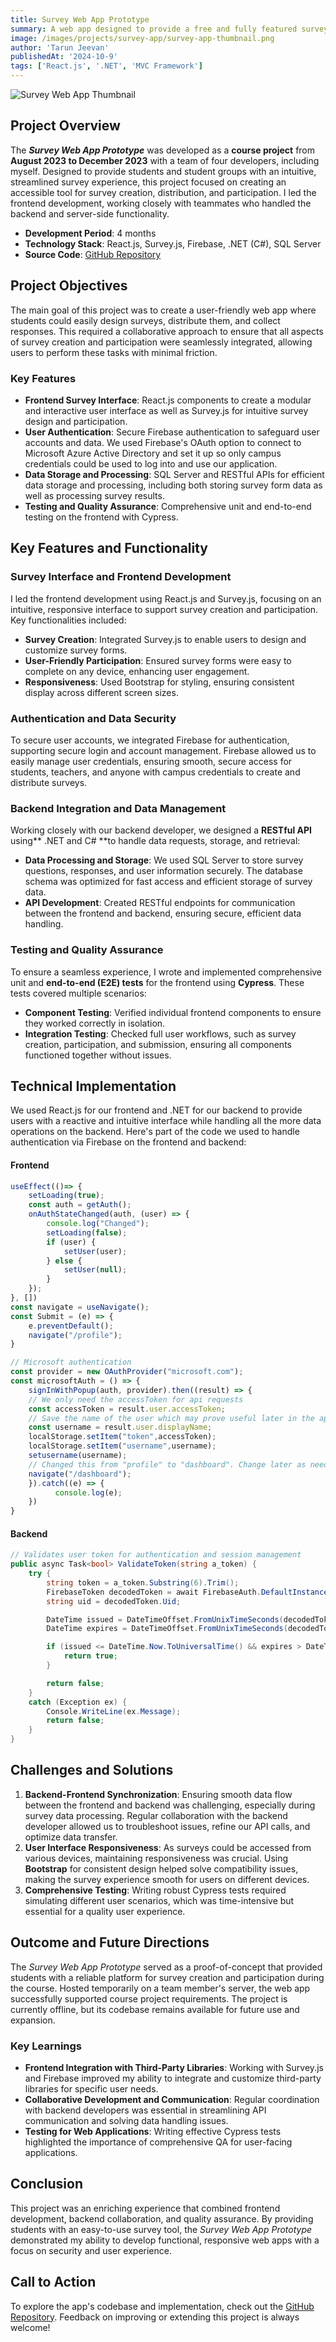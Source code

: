```yaml
---
title: Survey Web App Prototype
summary: A web app designed to provide a free and fully featured survey creation and distribution experience for student groups.
image: /images/projects/survey-app/survey-app-thumbnail.png
author: 'Tarun Jeevan'
publishedAt: '2024-10-9'
tags: ['React.js', '.NET', 'MVC Framework']
---
```


![Survey Web App Thumbnail](/images/projects/survey-app/survey-app-thumbnail.png)

## **Project Overview**
The ***Survey Web App Prototype*** was developed as a **course project** from **August 2023 to December 2023** with a team of four developers, including myself. Designed to provide students and student groups with an intuitive, streamlined survey experience, this project focused on creating an accessible tool for survey creation, distribution, and participation. I led the frontend development, working closely with teammates who handled the backend and server-side functionality.
- **Development Period**: 4 months
- **Technology Stack**: React.js, Survey.js, Firebase, .NET (C#), SQL Server
- **Source Code**: [GitHub Repository](https://github.com/tarunJeevan/web-dev-survey-app)

## **Project Objectives**
The main goal of this project was to create a user-friendly web app where students could easily design surveys, distribute them, and collect responses. This required a collaborative approach to ensure that all aspects of survey creation and participation were seamlessly integrated, allowing users to perform these tasks with minimal friction.

### **Key Features**
- **Frontend Survey Interface**: React.js components to create a modular and interactive user interface as well as Survey.js for intuitive survey design and participation.
- **User Authentication**: Secure Firebase authentication to safeguard user accounts and data. We used Firebase&apos;s OAuth option to connect to Microsoft Azure Active Directory and set it up so only campus credentials could be used to log into and use our application. 
- **Data Storage and Processing**: SQL Server and RESTful APIs for efficient data storage and processing, including both storing survey form data as well as processing survey results.
- **Testing and Quality Assurance**: Comprehensive unit and end-to-end testing on the frontend with Cypress.

## **Key Features and Functionality**
### **Survey Interface and Frontend Development**
I led the frontend development using React.js and Survey.js, focusing on an intuitive, responsive interface to support survey creation and participation. Key functionalities included:
- **Survey Creation**: Integrated Survey.js to enable users to design and customize survey forms.
- **User-Friendly Participation**: Ensured survey forms were easy to complete on any device, enhancing user engagement.
- **Responsiveness**: Used Bootstrap for styling, ensuring consistent display across different screen sizes.

### **Authentication and Data Security**
To secure user accounts, we integrated Firebase for authentication, supporting secure login and account management. Firebase allowed us to easily manage user credentials, ensuring smooth, secure access for students, teachers, and anyone with campus credentials to create and distribute surveys.

### **Backend Integration and Data Management**
Working closely with our backend developer, we designed a **RESTful API** using** .NET and C# **to handle data requests, storage, and retrieval:
- **Data Processing and Storage**: We used SQL Server to store survey questions, responses, and user information securely. The database schema was optimized for fast access and efficient storage of survey data.
- **API Development**: Created RESTful endpoints for communication between the frontend and backend, ensuring secure, efficient data handling.

### **Testing and Quality Assurance**
To ensure a seamless experience, I wrote and implemented comprehensive unit and **end-to-end (E2E) tests** for the frontend using **Cypress**. These tests covered multiple scenarios:
- **Component Testing**: Verified individual frontend components to ensure they worked correctly in isolation.
- **Integration Testing**: Checked full user workflows, such as survey creation, participation, and submission, ensuring all components functioned together without issues.

## **Technical Implementation**
We used React.js for our frontend and .NET for our backend to provide users with a reactive and intuitive interface while handling all the more data operations on the backend. Here's part of the code we used to handle authentication via Firebase on the frontend and backend:
#### Frontend
```js
useEffect(()=> {
    setLoading(true);
    const auth = getAuth();
    onAuthStateChanged(auth, (user) => {
        console.log("Changed");
        setLoading(false);
        if (user) {
            setUser(user);
        } else {
            setUser(null);
        }
    });
}, [])
const navigate = useNavigate();
const Submit = (e) => {
    e.preventDefault();
    navigate("/profile");
}

// Microsoft authentication
const provider = new OAuthProvider("microsoft.com");
const microsoftAuth = () => {
    signInWithPopup(auth, provider).then((result) => {
    // We only need the accessToken for api requests
    const accessToken = result.user.accessToken;
    // Save the name of the user which may prove useful later in the application
    const username = result.user.displayName;
    localStorage.setItem("token",accessToken);
    localStorage.setItem("username",username);
    setusername(username);
    // Changed this from "profile" to "dashboard". Change later as needed
    navigate("/dashboard");
    }).catch((e) => {
          console.log(e);
    })
}
```
#### Backend
```cs
// Validates user token for authentication and session management
public async Task<bool> ValidateToken(string a_token) {
    try {
        string token = a_token.Substring(6).Trim();
        FirebaseToken decodedToken = await FirebaseAuth.DefaultInstance.VerifyIdTokenAsync(token);
        string uid = decodedToken.Uid;

        DateTime issued = DateTimeOffset.FromUnixTimeSeconds(decodedToken.IssuedAtTimeSeconds).UtcDateTime;
        DateTime expires = DateTimeOffset.FromUnixTimeSeconds(decodedToken.ExpirationTimeSeconds).UtcDateTime;

        if (issued <= DateTime.Now.ToUniversalTime() && expires > DateTime.Now.ToUniversalTime()) {
            return true;
        }

        return false;
    }
    catch (Exception ex) {
        Console.WriteLine(ex.Message);
        return false;
    }
}
```

## **Challenges and Solutions**
1. **Backend-Frontend Synchronization**: Ensuring smooth data flow between the frontend and backend was challenging, especially during survey data processing. Regular collaboration with the backend developer allowed us to troubleshoot issues, refine our API calls, and optimize data transfer.
2. **User Interface Responsiveness**: As surveys could be accessed from various devices, maintaining responsiveness was crucial. Using **Bootstrap** for consistent design helped solve compatibility issues, making the survey experience smooth for users on different devices.
3. **Comprehensive Testing**: Writing robust Cypress tests required simulating different user scenarios, which was time-intensive but essential for a quality user experience.

## **Outcome and Future Directions**
The *Survey Web App Prototype* served as a proof-of-concept that provided students with a reliable platform for survey creation and participation during the course. Hosted temporarily on a team member&apos;s server, the web app successfully supported course project requirements. The project is currently offline, but its codebase remains available for future use and expansion.

### **Key Learnings**
- **Frontend Integration with Third-Party Libraries**: Working with Survey.js and Firebase improved my ability to integrate and customize third-party libraries for specific user needs.
- **Collaborative Development and Communication**: Regular coordination with backend developers was essential in streamlining API communication and solving data handling issues.
- **Testing for Web Applications**: Writing effective Cypress tests highlighted the importance of comprehensive QA for user-facing applications.

## **Conclusion**
This project was an enriching experience that combined frontend development, backend collaboration, and quality assurance. By providing students with an easy-to-use survey tool, the *Survey Web App Prototype* demonstrated my ability to develop functional, responsive web apps with a focus on security and user experience.

## **Call to Action**
To explore the app&apos;s codebase and implementation, check out the [GitHub Repository](https://github.com/tarunJeevan/web-dev-survey-app). Feedback on improving or extending this project is always welcome!